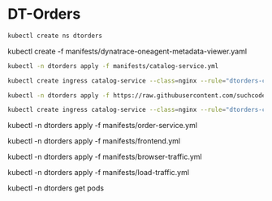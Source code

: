 # DT-Orders

```bash
kubectl create ns dtorders
```

kubectl create -f manifests/dynatrace-oneagent-metadata-viewer.yaml

```bash
kubectl -n dtorders apply -f manifests/catalog-service.yml
```

```bash
kubectl create ingress catalog-service --class=nginx --rule="dtorders-catalog.192.168.1.232.nip.io/*=customer:8080" -n dtorders
```

```bash
kubectl -n dtorders apply -f https://raw.githubusercontent.com/suchcodewow/scw/master/manifests/dtorders/catalog-service.yaml
```

```bash
kubectl create ingress catalog-service --class=nginx --rule="dtorders-catalog.192.168.1.232.nip.io/*=customer:8080" -n dtorders
```

kubectl -n dtorders apply -f manifests/order-service.yml

kubectl -n dtorders apply -f manifests/frontend.yml

kubectl -n dtorders apply -f manifests/browser-traffic.yml

kubectl -n dtorders apply -f manifests/load-traffic.yml

kubectl -n dtorders get pods
